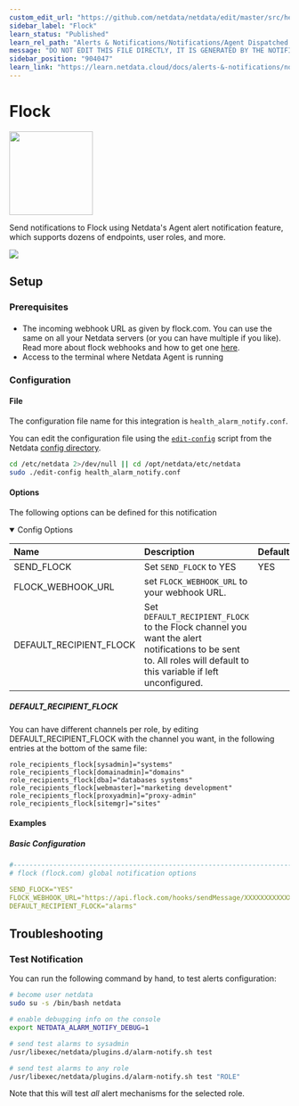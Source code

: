 ```yaml
---
custom_edit_url: "https://github.com/netdata/netdata/edit/master/src/health/notifications/flock/metadata.yaml"
sidebar_label: "Flock"
learn_status: "Published"
learn_rel_path: "Alerts & Notifications/Notifications/Agent Dispatched Notifications"
message: "DO NOT EDIT THIS FILE DIRECTLY, IT IS GENERATED BY THE NOTIFICATION'S metadata.yaml FILE"
sidebar_position: "904047"
learn_link: "https://learn.netdata.cloud/docs/alerts-&-notifications/notifications/agent-dispatched-notifications/flock"
---
```



# Flock


<img src="https://netdata.cloud/img/flock.png" width="150"/>


Send notifications to Flock using Netdata's Agent alert notification feature, which supports dozens of endpoints, user roles, and more.



<img src="https://img.shields.io/badge/maintained%20by-Netdata-%2300ab44" />

## Setup

### Prerequisites

#### 

- The incoming webhook URL as given by flock.com. You can use the same on all your Netdata servers (or you can have multiple if you like). Read more about flock webhooks and how to get one [here](https://admin.flock.com/webhooks).
- Access to the terminal where Netdata Agent is running



### Configuration

#### File

The configuration file name for this integration is `health_alarm_notify.conf`.


You can edit the configuration file using the [`edit-config`](/docs/netdata-agent/configuration#edit-a-configuration-file-using-edit-config) script from the
Netdata [config directory](/docs/netdata-agent/configuration#the-netdata-config-directory).

```bash
cd /etc/netdata 2>/dev/null || cd /opt/netdata/etc/netdata
sudo ./edit-config health_alarm_notify.conf
```
#### Options

The following options can be defined for this notification

<details open><summary>Config Options</summary>

| Name | Description | Default | Required |
|:----|:-----------|:-------|:--------:|
| SEND_FLOCK | Set `SEND_FLOCK` to YES | YES | yes |
| FLOCK_WEBHOOK_URL | set `FLOCK_WEBHOOK_URL` to your webhook URL. |  | yes |
| DEFAULT_RECIPIENT_FLOCK | Set `DEFAULT_RECIPIENT_FLOCK` to  the Flock channel you want the alert notifications to be sent to. All roles will default to this variable if left unconfigured. |  | yes |

##### DEFAULT_RECIPIENT_FLOCK

You can have different channels per role, by editing DEFAULT_RECIPIENT_FLOCK with the channel you want, in the following entries at the bottom of the same file:
```text
role_recipients_flock[sysadmin]="systems"
role_recipients_flock[domainadmin]="domains"
role_recipients_flock[dba]="databases systems"
role_recipients_flock[webmaster]="marketing development"
role_recipients_flock[proxyadmin]="proxy-admin"
role_recipients_flock[sitemgr]="sites"
```


</details>

#### Examples

##### Basic Configuration



```yaml
#------------------------------------------------------------------------------
# flock (flock.com) global notification options

SEND_FLOCK="YES"
FLOCK_WEBHOOK_URL="https://api.flock.com/hooks/sendMessage/XXXXXXXXXXXXXXXXXXXXXXXXXXXXXXX"
DEFAULT_RECIPIENT_FLOCK="alarms"

```


## Troubleshooting

### Test Notification

You can run the following command by hand, to test alerts configuration:

```bash
# become user netdata
sudo su -s /bin/bash netdata

# enable debugging info on the console
export NETDATA_ALARM_NOTIFY_DEBUG=1

# send test alarms to sysadmin
/usr/libexec/netdata/plugins.d/alarm-notify.sh test

# send test alarms to any role
/usr/libexec/netdata/plugins.d/alarm-notify.sh test "ROLE"
```

Note that this will test _all_ alert mechanisms for the selected role.


